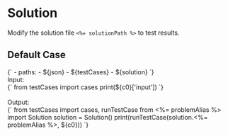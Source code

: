 


<Meta title="<%= titlePath %>" />

# Solution

Modify the solution file `<%= solutionPath %>` to test results.

## Default Case

<Canvas withSource="open">
  <Story name="Case 0" parameters={{ docs: { source: { code } } }} inline={false} height="130px">
    <py-env>
    {`
      - paths:
        - ${json}
        - ${testCases}
        - ${solution}
    `}
    </py-env>
    <div>
      <div>Input: </div>
      <py-script>
      {`
        from testCases import cases
        print(${c0}['input'])
      `}
      </py-script>
    </div>
    <br />
    <div>
      <div>Output: </div>
      <py-script>
      {`
        from testCases import cases, runTestCase
        from <%= problemAlias %> import Solution
        solution = Solution()
        print(runTestCase(solution.<%= problemAlias %>, ${c0}))
      `}
      </py-script>
    </div>
  </Story>
</Canvas>
